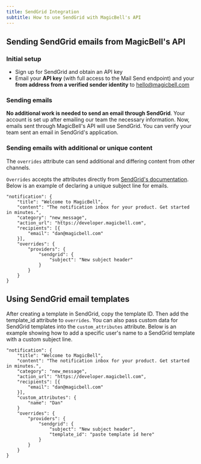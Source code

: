 ```yaml
---
title: SendGrid Integration
subtitle: How to use SendGrid with MagicBell's API
---
```


## Sending SendGrid emails from MagicBell's API

### Initial setup

- Sign up for SendGrid and obtain an API key
- Email your **API key** (with full access to the Mail Send endpoint) and your **from address from a verified sender identity** to hello@magicbell.com

### Sending emails

**No additional work is needed to send an email through SendGrid**. Your account is set up after emailing our team the necessary information. Now, emails sent through MagicBell's API will use SendGrid. You can verify your team sent an email in SendGrid's application.

### Sending emails with additional or unique content

The `overrides` attribute can send additional and differing content from other channels.

`Overrides` accepts the attributes directly from [SendGrid's documentation](https://docs.sendgrid.com/api-reference/mail-send/mail-send). Below is an example of declaring a unique subject line for emails.

```shell hideHeader
"notification": {
    "title": "Welcome to MagicBell",
    "content": "The notification inbox for your product. Get started in minutes.",
    "category": "new_message",
    "action_url": "https://developer.magicbell.com",
    "recipients": [{
        "email": "dan@magicbell.com"
    }],
    "overrides": {
        "providers": {
            "sendgrid": {
                "subject": "New subject header"
            }
        }
    }
}
```

## Using SendGrid email templates

After creating a template in SendGrid, copy the template ID. Then add the template_id attribute to `overrides`. You can also pass custom data for SendGrid templates into the `custom_attributes` attribute. Below is an example showing how to add a specific user's name to a SendGrid template with a custom subject line.

```shell hideHeader
"notification": {
    "title": "Welcome to MagicBell",
    "content": "The notification inbox for your product. Get started in minutes.",
    "category": "new_message",
    "action_url": "https://developer.magicbell.com",
    "recipients": [{
        "email": "dan@magicbell.com"
    }],
    "custom_attributes": {
        "name": "Dan"
    }
    "overrides": {
        "providers": {
            "sendgrid": {
                "subject": "New subject header",
                "template_id": "paste template id here"
            }
        }
    }
}
```